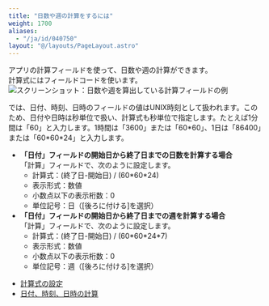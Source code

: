 ```yaml
---
title: "日数や週の計算をするには"
weight: 1700
aliases:
  - "/ja/id/040750"
layout: "@/layouts/PageLayout.astro"
---
```




アプリの計算フィールドを使って、日数や週の計算ができます。  
計算式にはフィールドコードを使います。
<Img src="/k/kintone/img-ja/number_of_days_01.png" alt="スクリーンショット：日数や週を算出している計算フィールドの例" />

<Kintone />では、日付、時刻、日時のフィールドの値はUNIX時刻として扱われます。このため、日付や日時は秒単位で扱い、計算式も秒単位で指定します。たとえば1分間は「60」と入力します。1時間は「3600」または「60\*60」、1日は「86400」または「60\*60\*24」と入力します。

* **「日付」フィールドの開始日から終了日までの日数を計算する場合**  
  「計算」フィールドで、次のように設定します。  
  * 計算式：(終了日-開始日) / (60\*60\*24)
  * 表示形式：数値
  * 小数点以下の表示桁数：0
  * 単位記号：日（[後ろに付ける]を選択）
* **「日付」フィールドの開始日から終了日までの週を計算する場合**  
  「計算」フィールドで、次のように設定します。  
  * 計算式：(終了日-開始日) / (60\*60\*24\*7)
  * 表示形式：数値
  * 小数点以下の表示桁数：0
  * 単位記号：週（[後ろに付ける]を選択）

<Reference>

* [計算式の設定](/k/ja/id/040495.html)
* [日付、時刻、日時の計算](/k/ja/id/040502.html)

</Reference>
